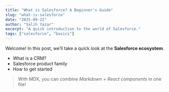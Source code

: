 ```yaml
---
title: "What is Salesforce? A Beginner's Guide"
slug: "what-is-salesforce"
date: "2025-09-22"
author: "Salih Yazar"
excerpt: "A quick introduction to the world of Salesforce."
tags: ["salesforce", "basics"]
---
```


Welcome! In this post, we’ll take a quick look at the **Salesforce ecosystem**.

- What is a CRM?
- Salesforce product family
- How to get started

> With MDX, you can combine *Markdown + React components* in one file!
